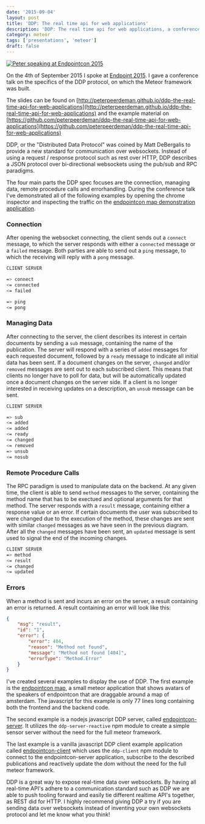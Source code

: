 ```yaml
---
date: '2015-09-04'
layout: post
title: 'DDP: The real time api for web applications'
description: 'DDP: The real time api for web applications, a conference talk given at Endpointcon 2015'
category: meteor
tags: ['presentations', 'meteor']
draft: false
---
```


[![Peter speaking at Endpointcon 2015](../assets/images/2015-09-04-endpointcon.jpg)](https://www.flickr.com/photos/peterpeerdeman/20579039463/in/dateposted/)

On the 4th of September 2015 I spoke at [Endpoint 2015](http://www.endpointcon.com/). I gave a conference talk on the specifics of the DDP protocol, on which the Meteor framework was built.

The slides can be found on [http://peterpeerdeman.github.io/ddp-the-real-time-api-for-web-applications](http://peterpeerdeman.github.io/ddp-the-real-time-api-for-web-applications) and the example material on [https://github.com/peterpeerdeman/ddp-the-real-time-api-for-web-applications](https://github.com/peterpeerdeman/ddp-the-real-time-api-for-web-applications)

DDP, or the "Distributed Data Protocol" was coined by Matt DeBergalis to provide a new standard for communication over websockets. Instead of using a request / response protocol such as rest over HTTP, DDP describes a JSON protocol over bi-directional websockets using the pub/sub and RPC paradigms.

The four main parts the DDP spec focuses are the connection, managing data, remote procedure calls and errorhandling. During the conference talk I've demonstrated all of the following examples by opening the chrome inspector and inspecting the traffic on the [endpointcon map demonstration application](http://endpoint15.meteor.com).

### Connection

After opening the websocket connecting, the client sends out a `connect` message, to which the server responds with either a `connected` message or a `failed` message. Both parties are able to send out a `ping` message, to which the receiving will reply with a `pong` message.

```bash
CLIENT SERVER

=> connect
<= connected
<= failed

=> ping
<= pong
```

### Managing Data

After connecting to the server, the client describes its interest in certain documents by sending a `sub` message, containing the name of the publication. The server will respond with a series of `added` messages for each requested document, followed by a `ready` message to indicate all initial data has been sent. If a document changes on the server, `changed` and/or `removed` messages are sent out to each subscribed client. This means that clients no longer have to poll for data, but will be automatically updated once a document changes on the server side. If a client is no longer interested in receiving updates on a description, an `unsub` message can be sent.

```bash
CLIENT SERVER

=> sub
<= added
<= added
<= ready
<= changed
<= removed
=> unsub
<= nosub
```

### Remote Procedure Calls

The RPC paradigm is used to manipulate data on the backend. At any given time, the client is able to send `method` messages to the server, containing the method name that has to be exectued and optional arguments for that method. The server responds with a `result` message, containing either a response value or an error. If certain documents the user was subscribed to were changed due to the execution of the method, these changes are sent with similar `changed` messages as we have seen in the previous diagram. After all the `changed` messages have been sent, an `updated` message is sent used to signal the end of the incoming changes.

```bash
CLIENT SERVER
=> method
<= result
<= changed
<= updated
```

### Errors

When a method is sent and incurs an error on the server, a result containing an error is returned. A result containing an error will look like this:

```json
{
    "msg": "result",
    "id": "1",
    "error": {
        "error": 404,
        "reason": "Method not found",
        "message": "Method not found [404]",
        "errorType": "Method.Error"
    }
}
```

I've created several examples to display the use of DDP. The first example is the [endpointcon map](https://github.com/peterpeerdeman/ddp-the-real-time-api-for-web-applications/tree/gh-pages/examples/endpointcon-map), a small meteor application that shows avatars of the speakers of endpointcon that are draggable around a map of amsterdam. The javascript for this example is only 77 lines long containing both the frontend and the backend code.

The second example is a nodejs javascript DDP server, called [endpointcon-server](https://github.com/peterpeerdeman/ddp-the-real-time-api-for-web-applications/tree/gh-pages/examples/endpointcon-server). It utilizes the `ddp-server-reactive` npm module to create a simple sensor server without the need for the full meteor framework.

The last example is a vanilla javascript DDP client example application called [endpointcon-client](https://github.com/peterpeerdeman/ddp-the-real-time-api-for-web-applications/tree/gh-pages/examples/endpointcon-client) which uses the `ddp-client` npm module to connect to the endpointcon-server application, subscribe to the described publications and reactively update the dom without the need for the full meteor framework.

DDP is a great way to expose real-time data over websockets. By having all real-time API's adhere to a communication standard such as DDP we are able to push tooling forward and easily tie different realtime API's together, as REST did for HTTP. I highly recommend giving DDP a try if you are sending data over websockets instead of inventing your own websockets protocol and let me know what you think!
